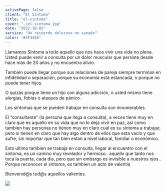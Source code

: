 ```yaml
---
activePage: false
client: "El Síntoma"
title: "el-sintoma"
cover: "./el-sintoma.jpg"
date: "2022-10-02"
service: "Un recuerdo doloroso no sanado"
color: "#3F3356"
---
```


Llamamos Síntoma a todo aquello que nos hace vivir una vida no plena.
Usted puede venir a consulta por un dolor muscular que persiste desde hace más de 20 años y no encuentra alivio.

También puede llegar porque sus relaciones de pareja siempre terminan en infidelidad o separación, porque su economía está estancada, o porque no puede tener hijos.

O quizás porque tiene un hijo con alguna adicción, o usted mismo tiene alergias, fobias o ataques de pánico.

Los síntomas que se pueden trabajar en consulta son innumerables.

El “consultante” (la persona que llega a consulta), a veces tiene muy en claro que es aquello en su vida que no lo deja vivir en paz, asi como tambien hay personas no tienen muy en claro cual es su síntoma a trabajar, pero si tienen en claro que hay algo dentro de ellos que esta vacío y que sufre, sin importar que tan bien estan a nivel laboral, familiar o económico. 

Esto ultimo tambien se trabaja en consulta, llegar al encuentro con el sintoma, es un camino muy revelador y hermoso.. aquello que tanto nos toca la puerta, cada dia, pero que sin embargo es invisible a nuestros ojos.. Porque reconocer el sintoma, es tambien un acto de valentia

Bienvenid@s tod@s aquellos valientes.

![](./el-sintoma.jpg)
